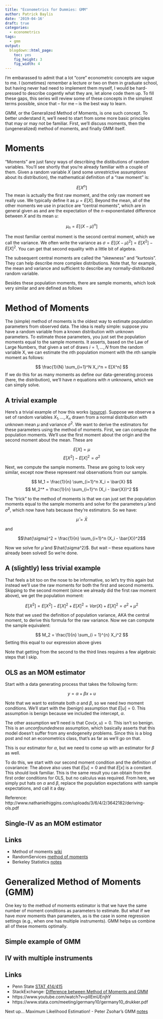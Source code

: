 ```yaml
---
title: "Econometrics for Dummies: GMM"
author: Patrick Baylis
date: '2019-04-16'
draft: true
categories:
  - econometrics
tags:
  - gmm
output:
  blogdown::html_page:
    toc: yes
    fig_height: 3
    fig_width: 4
---
```


I'm embarassed to admit that a lot "core" econometric concepts are vague to me. I (sometimes) remember a lecture or two on them in graduate school, but having never had need to implement them myself, I would be hard-pressed to describe cogently what they are, let alone code them up. To fill these gaps, this series will review some of these concepts in the simplest terms possible, since that -- for me -- is the best way to learn.

GMM, or the Generalized Method of Moments, is one such concept. To better understand it, we'll need to start from some more basic principles that may or may not be familiar. First, we'll discuss moments, then the (ungeneralized) method of moments, and finally GMM itself.

# Moments

"Moments" are just fancy ways of describing the distibutions of random variables. You'll see shortly that you're already familiar with a couple of them. Given a random variable $X$ (and some unrestrictive assumptions about its distribution), the mathematical definition of a "raw moment" is:

$$ E[X^n] $$
The mean is actually the first raw moment, and the only raw moment we really use. We typically define it as $\mu = E[X]$. Beyond the mean, all of the other moments we use in practice are "central moments", which are in general given as and are the expectation of the $n$-exponentiated difference between $X$ and its mean $u$:

$$ \mu_n = E[(X - \mu)^n] $$

The most familiar central moment is the second central moment, which we call the variance. We often write the variance as $\sigma = E[(X - \mu)^2] = E[X^2] - E[X]^2$. You can get that second equality with a little bit of algebra.

The subsequent central moments are called the "skewness" and "kurtosis". They can help describe more complex distributions. Note that, for example, the mean and variance and sufficient to describe any normally-distributed random variable. 

Besides these population moments, there are sample moments, which look very similar and are defined as follows

\begin{align*}
M_k &= \frac{1}{n} \sum_{i=1}^n X_i^k \\ 
M_k^* &= \frac{1}{n} \sum_{i=1}^n (X_i - \bar{X})^k 
\end{align*}

# Method of Moments

The (simple) method of moments is the oldest way to estimate population parameters from observed data. The idea is really simple: suppose you have a random variable from a known distribution with unknown parameters. To estimate those parameters, you just set the population moments equal to the sample moments. It asserts, based on the Law of Large Numbers, that given a set of draws $i = 1, \ldots, N$ from the random variable X, we can estimate the $n$th population moment with the $n$th sample moment as follows:

$$ \frac{1}{N} \sum_{i=1}^N X_i^n = E[X^n] $$
If we do this for as many moments as define our data-generating process (here, the distribution), we'll have $n$ equations with $n$ unknowns, which we can simply solve.

## A trivial example 

Here's a trivial example of how this works ([source](https://newonlinecourses.science.psu.edu/stat414/node/193/)). Suppose we observe a set of random variables $X_1, \ldots, X_n$ drawn from a normal distribution with unknown mean $\mu$ and variance $\sigma^2$. We want to derive the estimators for these parameters using the method of moments. First, we can compute the population moments. We'll use the first moment about the origin and the second moment about the mean. These are 

$$ E[X] = \mu $$
$$ E[X^2] - E[X]^2 = \sigma^2 $$

Next, we compute the sample moments. These are going to look very similar, except now these represent real observations from our sample.

$$ M_1 = \frac{1}{n} \sum_{i=1}^n X_i = \bar{X} $$
$$ M_2^* = \frac{1}{n} \sum_{i=1}^n (X_i - \bar{X})^2 $$

The "trick" to the method of moments is that we can just set the population moments equal to the sample moments and solve for the parameters $\hat{\mu}$ and $\hat{\sigma}^2$, which now have hats because they're estimators. So we have:

$$\hat{\mu} = \bar{X}$$

and 

$$\hat{\sigma}^2 = \frac{1}{n} \sum_{i=1}^n (X_i - \bar{X})^2$$ 

Now we solve for $\hat{\mu}$ and $\hat{\sigma^2}$. But wait -- these equations have already been solved! So we're done.

## A (slightly) less trivial example

That feels a bit too on the nose to be informative, so let's try this again but instead we'll use the raw moments for both the first and second moments. Skipping to the second moment (since we already did the first raw moment above), we get the population moment:

$$ E[X^2] = E[X^2] - E[X]^2 + E[X]^2 = Var(X) + E[X]^2 = \sigma^2 + \mu^2 $$

Note that we used the definition of population variance, AKA the central moment, to derive this formula for the raw variance. Now we can compute the sample equivalent:

$$ M_2 = \frac{1}{n} \sum_{i = 1}^{n} X_i^2 $$
Setting this equal to our expression above gives

\begin{align*}
\sigma^2 + \mu^2 &=  \frac{1}{n} \sum_{i = 1}^{n} X_i^2 \\
\sigma^2 &=  \frac{1}{n} \sum_{i = 1}^{n} X_i^2 - \mu^2 \\
\hat{\sigma}^2 &= \frac{1}{n} \sum_{i = 1}^{n} (X_i - \bar{X})^2
\end{align*}

Note that getting from the second to the third lines requires a few algebraic steps that I skip.

## OLS as an MOM estimator 

Start with a data generating process that takes the following form:

$$ y = \alpha + \beta x + u $$ 

Note that we want to estimate both $\alpha$ and $\beta$, so we need _two_ moment conditions. We'll start with the (benign) assumption that $E[u] = 0$. This assumption is benign because we included the intercept, $\alpha$. 

The other assumption we'll need is that $\text{Cov}(x, u) = 0$. This isn't so benign. This is an _unconfoundedness_ assumption, which basically asserts that this model doesn't suffer from any endogeneity problems. Since this is a blog post and not an econometrics class, that's as far as we'll go on that. 

\begin{align*}
E[u] &= 0 \\
&= E[y - \alpha - \beta x] \\
&= E[y] - E[\alpha] - E[\beta x] \\
\alpha &= E[y] - \beta E[x]
\end{align*}
This is our estimator for $\alpha$, but we need to come up with an estimator for $\beta$ as well.

To do this, we start with our second moment condition and the definition of covariance:
\begin{align*}
\text{Cov}(x,u) &= E[(x - E[x])(u - E[u])] \\
&= E[xu - uE[x]] \\
&= E[xu] - E[x]E[u] \\
&= E[xu] \\
&= E[x(y - \alpha - \beta x)] \\
&= E[xy] - \alpha E[x] - \beta E[x^2] \\
&= E[xy] - (E[y] - \beta E[x]) E[x] - \beta E[x^2] \\
&= E[xy] - E[x]E[y] - \beta (E[x]^2 - E[x^2]) \\
\beta &= \frac{E[xy] - E[x]E[y]}{E[x]^2 - E[x^2]} \\
\end{align*}
The above also uses that $E[u]  = 0$ and that $E[x]$ is a constant.  This should look familiar. This is the same result you can obtain from the first order conditions for OLS, but no calculus was required. From here, we simply put hats on $\alpha$ and $\beta$, replace the population expectations with sample expectations, and call it a day.

Reference: http://www.nathanielhiggins.com/uploads/3/6/4/2/3642182/deriving-ols.pdf

## Single-IV as an MOM estimator

## Links

- Method of moments [wiki](https://en.wikipedia.org/wiki/Method_of_moments_(statistics))
- RandomServices [method of moments](http://www.randomservices.org/random/point/Moments.html)
- Berkeley Statistics [notes](https://www.stat.berkeley.edu/~vigre/activities/bootstrap/2006/wickham_stati.pdf)

# Generalized Method of Moments (GMM)

One key to the method of moments estimator is that we have the same number of moment conditions as parameters to estimate. But what if we have _more_ moments than parameters, as is the case in some regression settings (e.g., when one has multiple instruments). GMM helps us combine all of these moments optimally. 

## Simple example of GMM

## IV with multiple instruments

## Links

- Penn State [STAT 414/415](https://newonlinecourses.science.psu.edu/stat414/node/193/)
- StackExchange: [Difference between Method of Moments and GMM](https://stats.stackexchange.com/questions/287/what-is-the-difference-relationship-between-method-of-moments-and-gmm)
- https://www.youtube.com/watch?v=pIIEmUEnjhY
- https://www.stata.com/meeting/germany10/germany10_drukker.pdf

Next up... Maximum Likelihood Estimation!
- Peter Zsohar's GMM [notes](http://www.ksh.hu/statszemle_archive/2012/2012_K16/2012_K16_150.pdf)